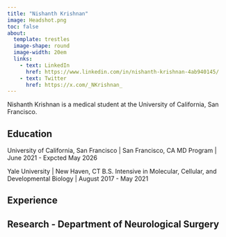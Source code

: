```yaml
---
title: "Nishanth Krishnan"
image: Headshot.png
toc: false
about: 
  template: trestles
  image-shape: round
  image-width: 20em
  links:
    - text: LinkedIn
      href: https://www.linkedin.com/in/nishanth-krishnan-4ab940145/
    - text: Twitter
      href: https://x.com/_NKrishnan_
---
```



Nishanth Krishnan is a medical student at the University of California, San Francisco.


## Education


University of California, San Francisco | San Francisco, CA
MD Program | June 2021 - Expcted May 2026

Yale University | New Haven, CT
B.S. Intensive in Molecular, Cellular, and Developmental Biology | August 2017 - May 2021


## Experience


Research - Department of Neurological Surgery
---

```         
```
